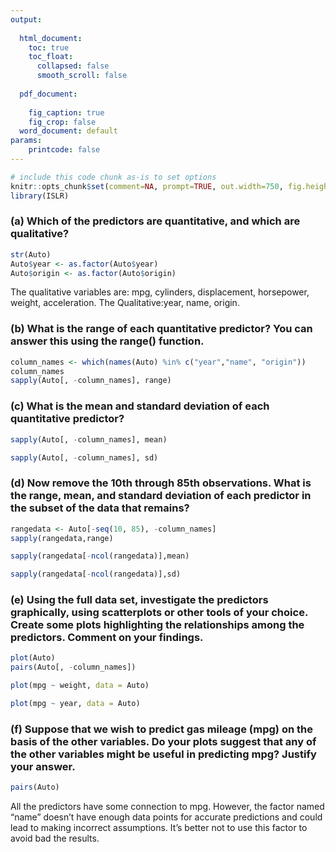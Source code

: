 ---
output:
  
  html_document:
    toc: true
    toc_float:
      collapsed: false
      smooth_scroll: false
        
  pdf_document:
    
    fig_caption: true
    fig_crop: false
  word_document: default
params:
    printcode: false
---



```{r echo=FALSE,include=FALSE}
# include this code chunk as-is to set options
knitr::opts_chunk$set(comment=NA, prompt=TRUE, out.width=750, fig.height=8, fig.width=8)
library(ISLR)
```
### (a) Which of the predictors are quantitative, and which are qualitative?
```{r}
str(Auto)
Auto$year <- as.factor(Auto$year)
Auto$origin <- as.factor(Auto$origin)
```
The qualitative variables are: mpg, cylinders, displacement, horsepower, weight, acceleration.
The Qualitative:year, name, origin.

### (b) What is the range of each quantitative predictor? You can answer this using the range() function. 
```{r}
column_names <- which(names(Auto) %in% c("year","name", "origin"))
column_names
sapply(Auto[, -column_names], range)
```
### (c) What is the mean and standard deviation of each quantitative predictor? 
```{r}
sapply(Auto[, -column_names], mean)
```
```{r}
sapply(Auto[, -column_names], sd)
```
### (d) Now remove the 10th through 85th observations. What is the range, mean, and standard deviation of each predictor in the subset of the data that remains? 
```{r}
rangedata <- Auto[-seq(10, 85), -column_names]
sapply(rangedata,range)
```
```{r}
sapply(rangedata[-ncol(rangedata)],mean)
```
```{r}
sapply(rangedata[-ncol(rangedata)],sd)
```
### (e)	Using the full data set, investigate the predictors graphically, using scatterplots or other tools of your choice. Create some plots highlighting the relationships among the predictors. Comment on your findings.
```{r}
plot(Auto)
pairs(Auto[, -column_names])
```
```{r}
plot(mpg ~ weight, data = Auto)
```
```{r}
plot(mpg ~ year, data = Auto)
```

### (f) Suppose that we wish to predict gas mileage (mpg) on the basis of the other variables. Do your plots suggest that any of the other variables might be useful in predicting mpg? Justify your answer.
```{r}
pairs(Auto)
```
 All the predictors have some connection to mpg. However, the factor named "name" doesn't have enough data points for accurate predictions and could lead to making incorrect assumptions. It's better not to use this factor to avoid bad the results.


